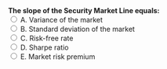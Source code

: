 ::: {.question-block}
<form onsubmit="event.preventDefault(); checkAnswer('module3_mcq_q15')" data-correct-answer="E">
<strong style="display: block;">The slope of the Security Market Line equals:</strong>
<label><input type="radio" name="module3_mcq_q15" value="A"> A. Variance of the market</label><br>
<label><input type="radio" name="module3_mcq_q15" value="B"> B. Standard deviation of the market</label><br>
<label><input type="radio" name="module3_mcq_q15" value="C"> C. Risk-free rate</label><br>
<label><input type="radio" name="module3_mcq_q15" value="D"> D. Sharpe ratio</label><br>
<label><input type="radio" name="module3_mcq_q15" value="E"> E. Market risk premium</label><br>
</form>
<div id="feedback-module3_mcq_q15" class="feedback" data-status="" style="display:none;">
✅ Correct: E. The slope of the SML is (Rm−Rf).
</div>
:::
